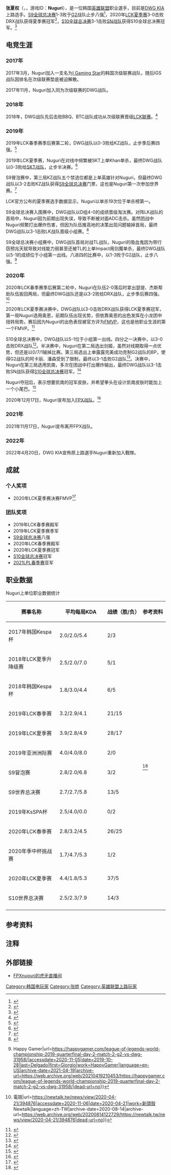 {{NoteTA
| G1 = Games
| G2 = LOL
}}
{{Infobox Pro Gaming player
|ID=Nuguri
|league=[[英雄联盟韩国冠军联赛|英雄联盟韩国冠军联赛]]
|years2=2017年11月 – 2020年12月
|team1=I Gaming Star
|years1=2017年3月 – 2017年11月
|website=
|awards=
|earnings=
|games=[[英雄联盟|英雄联盟]]
|coach=
|team=[[DWG_KIA|DWG KIA]]
|name=張夏權
|role=上路
|nationality={{大韩民国}}
|hometown=[[京畿道|京畿道]][[龍仁市|龍仁市]]
|birth_date={{birth date and age|1999|07|17}}
|status=现役
|caption=
|image=
|name_trans={{lang|ko|장하권}}
|team2=[[Damwon_Gaming|DWG电子竞技俱乐部]]
|years3=2020年12月 – 2021年11月
|team3=[[FPX电子竞技俱乐部|FPX电子竞技俱乐部]]
}}
'''张夏权'''（{{lang-ko|장하권}}，{{bd|1999年|07月17日||}}，游戏ID：'''Nuguri'''），是一位韩国[[英雄联盟|英雄联盟]]职业選手，目前是[[DWG_KIA|DWG KIA]]上路选手。[[英雄联盟2019赛季全球总决赛|S9全球总决赛]]1-3败于[[G2_Esports|G2]]战队止步八强<ref>{{Cite web|title=League of Legends: [Worlds 2019: DWG Press Conference] Coach Kim: "Today, we learned a lot from G2... I wish everyone learns from them."|url=https://www.invenglobal.com/articles/9462/worlds-2019-dwg-press-conference-coach-kim-today-we-learned-a-lot-from-g2-i-wish-everyone-learns-from-them|accessdate=2020-11-04|date=2019-10-27|work=InvenGlobal|language=en|archive-date=2021-04-20|archive-url=https://web.archive.org/web/20210420092510/https://www.invenglobal.com/articles/9462/worlds-2019-dwg-press-conference-coach-kim-today-we-learned-a-lot-from-g2-i-wish-everyone-learns-from-them|dead-url=no}}</ref>，2020年[[英雄联盟韩国冠军联赛|LCK夏季赛]]3-0击败DRX战队获得夏季赛冠军<ref>{{Cite web|title=DWG横扫DRX拿下冠军！成为LCK赛区S10头号种子|url=https://sports.sina.com.cn/esports/2020-09-05/doc-iivhuipp2709848.shtml|accessdate=2020-11-04|author=|date=2020-09-05|format=|publisher=新浪体育|language=}}</ref>，[[英雄联盟2020赛季全球总决赛|S10全球总决赛]]3-1击败[[苏宁电子竞技俱乐部|SN战队]]获得S10全球总决赛冠军。<ref>{{Cite web|title=DWG战胜SN登顶S10，这或许是最好的世界赛决赛|url=https://www.thepaper.cn/newsDetail_forward_9799525|author=朱轶|date=2020-10-31|format=|work=|publisher=澎湃新闻|language=|access-date=2020-11-05|archive-date=2020-10-31|archive-url=https://web.archive.org/web/20201031181723/https://www.thepaper.cn/newsDetail_forward_9799525|dead-url=no}}</ref>

== 电竞生涯 ==

=== 2017年 ===

2017年3月，Nuguri加入一支名为[[I_Gaming_Star|I Gaming Star]]的韩国次级联赛战队，随后IGS战队因排名在次级联赛垫底被迫解散。

2017年11月，Nuguri加入同为次级联赛的DWG战队。

=== 2018年 ===

2018年，DWG战队先后击败BBQ、BTC战队成功从次级联赛晋级[[英雄联盟韩国冠军联赛|LCK联赛]]。<ref>{{Cite web|title=新队DWG将征战2019年LCK春季赛|url=http://www.bjnews.com.cn/sport/2018/09/20/506806.html|author=刘姝君|date=2018-09-20|format=|publisher=新京报|language=}}</ref>

=== 2019年 ===

2019年LCK春季赛季后赛第二轮，DWG战队以0-3败给KZ战队，止步季后赛四强。<ref>{{Cite web|title=League of Legends: KZ Deft: "Our efforts were to be regarded as the best, not better than expectations, so we’ll reach the finals and hear that we’re the best."|url=https://www.invenglobal.com/articles/7960/kz-deft-our-efforts-were-to-be-regarded-as-the-best-not-better-than-expectations-so-well-reach-the-finals-and-hear-that-were-the-best|accessdate=2020-11-04|date=2019-04-05|work=InvenGlobal|language=en|archive-date=2021-10-03|archive-url=https://web.archive.org/web/20211003090611/https://www.invenglobal.com/articles/7960/kz-deft-our-efforts-were-to-be-regarded-as-the-best-not-better-than-expectations-so-well-reach-the-finals-and-hear-that-were-the-best|dead-url=no}}</ref>

2019年LCK夏季赛，Nuguri在对线中频繁被SKT上单Khan单杀，最终DWG战队以0-3败给[[T1_(電競隊伍)|SKT战队]]，止步半决赛。<ref>{{Cite web|title=LCK Summer Playoffs: SKT Run Table to Finals|url=https://www.hotspawn.com/lck-summer-playoffs-skt-run-table-to-finals/|accessdate=2020-11-06|date=2019-08-28|work=Hotspawn.com|language=en|archive-date=2021-01-11|archive-url=https://web.archive.org/web/20210111010529/https://www.hotspawn.com/lck-summer-playoffs-skt-run-table-to-finals/|dead-url=no}}</ref>

S9冒泡赛中，第三局KZ战队五个禁选位都是上单英雄针对Nuguri{{NoteTag|吸血鬼、船长、剑魔、杰斯、青钢影}}，但最终DWG战队以3-2击败KZ战队获得[[英雄联盟2019赛季全球总决赛|S9全球总决赛]]门票，这也是Nuguri第一次参加世界赛。<ref>{{Cite web|title=LoL: DAMWON vence a Kingzone e vai para o Mundial 2019|url=https://maisesports.com.br/lol-damwon-vence-kingzone-vai-mundial-2019/|accessdate=2020-11-05|date=2019-09-07|work=Mais Esports}}</ref>

LCK官方公布的夏季赛选手数据显示，Nuguri以单杀19次位于单杀榜第一。

S9全球总决赛入围赛中，DWG战队以D组4-0的成绩晋级淘汰赛。对阵LK战队的首局中，Nuguri因为前期出现失误，导致不断被对面ADC击杀。虽然团战中Nuguri频繁打出爆炸伤害，但因为队伍推高地的决策出现问题输掉首局，最终DWG战队以3-1击败LK战队晋级小组赛。<ref>{{Cite web|title=Damwon Gaming beats Lowkey, heads to LoL Worlds 2019 main event - LoL - News|url=https://win.gg/news/2618/damwon-gaming-beats-lowkey-heads-to-lol-worlds-2019-main-event|accessdate=2020-11-05|last=Moncav|first=Melany|work=WIN.gg|language=en|archive-date=2021-03-06|archive-url=https://web.archive.org/web/20210306181432/https://win.gg/news/2618/damwon-gaming-beats-lowkey-heads-to-lol-worlds-2019-main-event|dead-url=no}}</ref>

S9全球总决赛小组赛中，DWG战队首局对战TL战队，Nuguri的吸血鬼因为带行窃预兆天赋导致对线能力弱甚至还被TL的上单Impact用剑魔单杀，最终DWG战队以5-1的成绩位于小组第一出线。八进四的比赛中，以1-3败于G2战队，止步八强。<ref>{{Cite web|title=League Of Legends World Championship 2019, Quarterfinal Day 2, Match 2, G2 VS DWG {{!}} Happy Gamer|url=https://happygamer.com/league-of-legends-world-championship-2019-quarterfinal-day-2-match-2-g2-vs-dwg-31958/|accessdate=2020-11-05|date=2019-10-28|last=Delgado|first=Giorgio|work=HappyGamer|language=en-US|archive-date=2021-04-19|archive-url=https://web.archive.org/web/20210419210453/https://happygamer.com/league-of-legends-world-championship-2019-quarterfinal-day-2-match-2-g2-vs-dwg-31958/|dead-url=no}}</ref>

=== 2020年 ===

2020年LCK春季赛季后赛第二轮中，Nuguri在队伍2-0落后时拿出瑟提、杰斯帮助队伍扳回两局，但最终DWG战队还是以3-2败给DRX战队，止步季后赛四强。<ref>{{Cite web|title=《英雄聯盟》驚險擊敗DWG！Deft：打滿五局就是我的極限啦！ {{!}} 電競|url=https://newtalk.tw/news/view/2020-04-21/394876|accessdate=2020-11-06|date=2020-04-21|work=新頭殼 Newtalk|language=zh-TW|archive-date=2020-08-14|archive-url=https://web.archive.org/web/20200814122729/https://newtalk.tw/news/view/2020-04-21/394876|dead-url=no}}</ref>

2020年LCK夏季赛决赛中，DWG战队以3-0击败DRX战队获得LCK夏季赛冠军，第一局Nuguri选用奥恩，前期队伍出现劣势，但依靠奥恩的出色发挥在小龙团中扭转局势。赛后因为Nuguri的出色表现被官方评为[[最有價值球員|FMVP]]，这也是他职业生涯的第一个FMVP。<ref>{{Cite web|title=League of Legends: [LCK Finals] DAMWON Gaming sweeps DRX 3-0 to become the 2020 LCK Summer champions and LCK's 1st seed for Worlds|url=https://www.invenglobal.com/articles/12168/lck-finals-damwon-gaming-sweeps-drx-3-0-to-become-the-2020-lck-summer-champions-and-lcks-1st-seed-for-worlds|accessdate=2020-11-05|date=2020-09-05|work=InvenGlobal|language=en|archive-date=2021-04-12|archive-url=https://web.archive.org/web/20210412224432/https://www.invenglobal.com/articles/12168/lck-finals-damwon-gaming-sweeps-drx-3-0-to-become-the-2020-lck-summer-champions-and-lcks-1st-seed-for-worlds|dead-url=no}}</ref>

S10全球总决赛中，DWG战队以5-1位于小组第一出线。四分之一决赛中，以3-0击败DRX战队<ref>{{Cite web|title=DWG横扫DRX晋级四强！他们绝对是LPL最大的敌人|url=https://sports.sina.com.cn/esports/2020-10-15/doc-iiznezxr6190200.shtml|accessdate=2020-11-05|author=|date=2020-10-15|format=|publisher=新浪体育|language=|archive-date=2020-10-23|archive-url=https://web.archive.org/web/20201023002404/https://sports.sina.com.cn/esports/2020-10-15/doc-iiznezxr6190200.shtml|dead-url=no}}</ref>。半决赛中，Nuguri在第二局选出剑姬，虽然对线期取得一点优势，但还是以0/7/1输掉比赛。第三局选出上单露露完美成功克制G2战队的BP，使得G2战队的阿卡丽、潘森受到了限制，最终以3-1击败G2战队<ref>{{Cite web|title=League of Legends: [Worlds 2020] G2 Press Conference after losing to DWG: "Maybe if there was a lower bracket..."|url=https://www.invenglobal.com/articles/12564/worlds-2020-g2-press-conference-after-losing-to-dwg-maybe-if-there-was-a-lower-bracket|accessdate=2020-11-05|date=2020-10-24|work=InvenGlobal|language=en|archive-date=2021-02-26|archive-url=https://web.archive.org/web/20210226040751/https://www.invenglobal.com/articles/12564/worlds-2020-g2-press-conference-after-losing-to-dwg-maybe-if-there-was-a-lower-bracket|dead-url=no}}</ref>。决赛中，Nuguri在第三局选用凯南，多次在团战中打出爆炸输出，最终DWG战队以3-1击败SN战队获得[[英雄联盟2020赛季全球总决赛|S10全球总决赛]]冠军。<ref>{{Cite web|title=2020英雄联盟全球总决赛落幕 中国战队无缘三连冠|url=http://www.chinanews.com/ty/2020/11-01/9327636.shtml|accessdate=2020-11-05|author=|date=|format=|publisher=中新网|language=}}</ref>

Nuguri夺冠后，表示想要凯南的冠军皮肤，并希望拳头在设计凯南皮肤时能加上一个小尾巴。{{NoteTag|Nuguri在韩文中是小浣熊的意思，他希望拳头将凯南设计成浣熊的样子}}<ref>{{Cite web|title=《英雄聯盟》DWG Nuguri談冠軍造型 希望凱能加「尾巴」 - Yahoo奇摩新聞|url=https://tw.news.yahoo.com/%E8%8B%B1%E9%9B%84%E8%81%AF%E7%9B%9F-dwg-nuguri%E8%AB%87%E5%86%A0%E8%BB%8D%E9%80%A0%E5%9E%8B-%E5%B8%8C%E6%9C%9B%E5%87%B1%E8%83%BD%E5%8A%A0-%E5%B0%BE%E5%B7%B4-044640978.html|accessdate=2020-11-05|work=tw.news.yahoo.com|language=zh-TW}}</ref>

2020年12月17日，Nuguri宣布加入[[FPX电子竞技俱乐部|FPX战队]]。<ref>{{Cite web|title=Defending world champion Nuguri joins FunPlus Phoenix|url=https://clutchpoints.com/league-of-legends-news-defending-world-champion-nuguri-joins-funplus-phoenix/|accessdate=2020-12-18|date=2020-12-17|last=III|first=Carmelo Favie|work=ClutchPoints|language=en-US}}</ref>

=== 2021年 ===
2021年11月17日，Nuguri宣布离开FPX战队。

=== 2022年 ===
2022年4月20日，DWG KIA宣佈原上路選手Nuguri重新加入戰隊。

== 成就 ==

=== 个人奖项 ===

* 2020年LCK夏季赛决赛FMVP<ref>{{Cite web|title=League of Legends: [LCK Finals] DWG Nuguri named Finals MVP: "At Worlds, I’ll make sure to play more aggressive champions to tear through my enemies like a sword.”|url=https://www.invenglobal.com/articles/12170/lck-finals-dwg-nuguri-named-finals-mvp-at-worlds-ill-make-sure-to-play-more-aggressive-champions-to-tear-through-my-enemies-like-a-sword|accessdate=2020-11-05|date=2020-09-05|work=InvenGlobal|language=en|archive-date=2021-04-12|archive-url=https://web.archive.org/web/20210412231114/https://www.invenglobal.com/articles/12170/lck-finals-dwg-nuguri-named-finals-mvp-at-worlds-ill-make-sure-to-play-more-aggressive-champions-to-tear-through-my-enemies-like-a-sword|dead-url=no}}</ref>

=== 团队奖项 ===

* 2019年LCK春季赛殿军
* 2019年LCK夏季赛季军
* [[英雄联盟2019赛季全球总决赛|S9全球总决赛]]八强
* 2020年LCK春季赛殿军
* 2020年LCK夏季赛冠军
* [[英雄联盟2020赛季全球总决赛|S10全球总决赛]]冠军
* [[2021英雄联盟职业联赛春季赛|2021LPL春季赛]]亚军

== 职业数据 ==

Nuguri上单位职业数据统计

{| class="wikitable" style="width:100%; text-align: center; font-size: small;"
! style="width:10%" |'''赛事名称'''
! style="width:5%" |'''平均每局KDA'''
! style="width:5%" |'''战绩（胜/负）'''
! style="width:5%" |'''参考资料'''
|-
|2017年韩国Kespa杯
|2.0/2.0/5.4
|2/3
| rowspan="31" |<ref>{{cite web|title=选手介绍Nuguri|url=https://m.wanplus.com/lol/player/38087|author=|date=|format=|publisher=|language=zh-cn|website=玩加电竞|access-date=2020-11-05|archive-date=2021-01-26|archive-url=https://web.archive.org/web/20210126084952/https://m.wanplus.com/lol/player/38087|dead-url=no}}</ref>
|-
|2018年LCK夏季升降级赛
|2.5/2.0/7.0
|5/1
|-
|2018年韩国Kespa杯
|1.8/3.0/4.4
|6/5
|-
|2019年LCK春季赛
|3.2/2.9/4.1
|21/15
|-
|2019年LCK夏季赛
|3.9/2.8/4.9
|28/17
|-
|2019年亚洲洲际赛
|4.0/4.0/8.0
|2/0
|-
|S9冒泡赛
|2.8/2.0/6.8
|3/2
|-
|S9世界总决赛
|2.7/2.7/5.8
|13/5
|-
|2019年KsSPA杯
|2.5/4.0/0.0
|0/2
|-
|2020年LCK春季赛
|2.8/3.2/4.5
|26/25
|-
|2020年季中杯挑战赛
|1.7/4.7/5.3
|1/2
|-
|2020年LCK夏季赛
|4.4/1.8/5.3
|37/5
|-
|S10世界总决赛
|2.5/2.3/7.9
|14/3
|-
|}

== 参考资料 ==
{{reflist|2}}

== 注释 ==
{{notefoot}}

== 外部链接 ==
*[https://www.huya.com/305162 FPXnuguri的虎牙直播间] {{Wayback|url=https://www.huya.com/305162 |date=20210422005822 }}

[[Category:韩国电玩家|Category:韩国电玩家]]
[[Category:张姓|Category:张姓]]
[[Category:英雄联盟上路玩家|Category:英雄联盟上路玩家]]